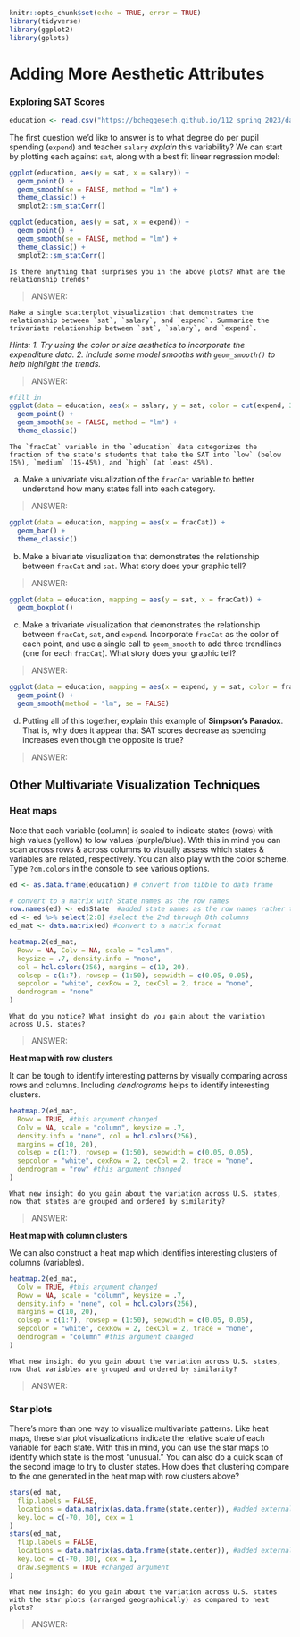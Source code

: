 ```r
knitr::opts_chunk$set(echo = TRUE, error = TRUE)
library(tidyverse)
library(ggplot2)
library(gplots)
```


# Adding More Aesthetic Attributes {-}

### Exploring SAT Scores {-}

```r
education <- read.csv("https://bcheggeseth.github.io/112_spring_2023/data/sat.csv")
```

The first question we'd like to answer is to what degree do per pupil spending (`expend`) and teacher `salary` *explain* this variability? We can start by plotting each against `sat`, along with a best fit linear regression model:


```r
ggplot(education, aes(y = sat, x = salary)) +
  geom_point() +
  geom_smooth(se = FALSE, method = "lm") + 
  theme_classic() +
  smplot2::sm_statCorr()

ggplot(education, aes(y = sat, x = expend)) +
  geom_point() +
  geom_smooth(se = FALSE, method = "lm") + 
  theme_classic() +
  smplot2::sm_statCorr()
```

```example
Is there anything that surprises you in the above plots? What are the relationship trends?
```

> ANSWER: 

```example
Make a single scatterplot visualization that demonstrates the relationship between `sat`, `salary`, and `expend`. Summarize the trivariate relationship between `sat`, `salary`, and `expend`. 
```

*Hints: 1. Try using the color or size aesthetics to incorporate the expenditure data. 2. Include some model smooths with `geom_smooth()` to help highlight the trends.*

> ANSWER: 

```r
#fill in 
ggplot(data = education, aes(x = salary, y = sat, color = cut(expend, 3)))+
  geom_point() +
  geom_smooth(se = FALSE, method = "lm") +
  theme_classic()

```



```example
The `fracCat` variable in the `education` data categorizes the fraction of the state's students that take the SAT into `low` (below 15%), `medium` (15-45%), and `high` (at least 45%).
```

a. Make a univariate visualization of the `fracCat` variable to better understand how many states fall into each category.   

> ANSWER: 

```r
ggplot(data = education, mapping = aes(x = fracCat)) +
  geom_bar() +
  theme_classic()


```

b. Make a bivariate visualization that demonstrates the relationship between `fracCat` and `sat`. What story does your graphic tell?

> ANSWER: 

```r
ggplot(data = education, mapping = aes(y = sat, x = fracCat)) +
  geom_boxplot()

```

c. Make a trivariate visualization that demonstrates the relationship between `fracCat`, `sat`, and `expend`. Incorporate `fracCat` as the color of each point, and use a single call to `geom_smooth` to add three trendlines (one for each `fracCat`). What story does your graphic tell?   

> ANSWER: 

```r
ggplot(data = education, mapping = aes(x = expend, y = sat, color = fracCat)) +
  geom_point() +
  geom_smooth(method = "lm", se = FALSE)


```

d. Putting all of this together, explain this example of **Simpson’s Paradox**. That is, why does it appear that SAT scores decrease as spending increases even though the opposite is true?   

> ANSWER: 



## Other Multivariate Visualization Techniques {-}

### Heat maps {-}    

Note that each variable (column) is scaled to indicate states (rows) with high values (yellow) to low values (purple/blue).  With this in mind you can scan across rows & across columns to visually assess which states & variables are related, respectively. You can also play with the color scheme. Type `?cm.colors` in the console to see various options.    

```r
ed <- as.data.frame(education) # convert from tibble to data frame

# convert to a matrix with State names as the row names
row.names(ed) <- ed$State  #added state names as the row names rather than a variable
ed <- ed %>% select(2:8) #select the 2nd through 8th columns
ed_mat <- data.matrix(ed) #convert to a matrix format

heatmap.2(ed_mat,
  Rowv = NA, Colv = NA, scale = "column",
  keysize = .7, density.info = "none",
  col = hcl.colors(256), margins = c(10, 20),
  colsep = c(1:7), rowsep = (1:50), sepwidth = c(0.05, 0.05),
  sepcolor = "white", cexRow = 2, cexCol = 2, trace = "none",
  dendrogram = "none"
)
```     

```exercise
What do you notice? What insight do you gain about the variation across U.S. states?
```

> ANSWER: 

**Heat map with row clusters** 

It can be tough to identify interesting patterns by visually comparing across rows and columns.  Including *dendrograms* helps to identify interesting clusters.

```r
heatmap.2(ed_mat,
  Rowv = TRUE, #this argument changed
  Colv = NA, scale = "column", keysize = .7,
  density.info = "none", col = hcl.colors(256),
  margins = c(10, 20),
  colsep = c(1:7), rowsep = (1:50), sepwidth = c(0.05, 0.05),
  sepcolor = "white", cexRow = 2, cexCol = 2, trace = "none",
  dendrogram = "row" #this argument changed
)
```  

```exercise
What new insight do you gain about the variation across U.S. states, now that states are grouped and ordered by similarity?
```

> ANSWER: 

**Heat map with column clusters** 

We can also construct a heat map which identifies interesting clusters of columns (variables).

```r
heatmap.2(ed_mat,
  Colv = TRUE, #this argument changed
  Rowv = NA, scale = "column", keysize = .7,
  density.info = "none", col = hcl.colors(256),
  margins = c(10, 20),
  colsep = c(1:7), rowsep = (1:50), sepwidth = c(0.05, 0.05),
  sepcolor = "white", cexRow = 2, cexCol = 2, trace = "none",
  dendrogram = "column" #this argument changed
)
```   

```exercise
What new insight do you gain about the variation across U.S. states, now that variables are grouped and ordered by similarity?
```

> ANSWER: 

### Star plots  {-}  

There's more than one way to visualize multivariate patterns. Like heat maps, these star plot visualizations indicate the relative scale of each variable for each state.  With this in mind, you can use the star maps to identify which state is the most "unusual." You can also do a quick scan of the second image to try to cluster states. How does that clustering compare to the one generated in the heat map with row clusters above?    

```r
stars(ed_mat,
  flip.labels = FALSE,
  locations = data.matrix(as.data.frame(state.center)), #added external data to arrange by geo location
  key.loc = c(-70, 30), cex = 1
)
stars(ed_mat,
  flip.labels = FALSE,
  locations = data.matrix(as.data.frame(state.center)), #added external data to arrange by geo location
  key.loc = c(-70, 30), cex = 1, 
  draw.segments = TRUE #changed argument
)
```  

```exercise
What new insight do you gain about the variation across U.S. states with the star plots (arranged geographically) as compared to heat plots?
```
    
> ANSWER:    
